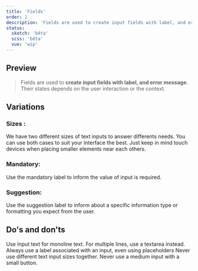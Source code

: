 ```yaml
---
title: 'Fields'
order: 2
description: 'Fields are used to create input fields with label, and error  message. Their states depends on the user interaction or the context.'
status:
  sketch: 'bêta'
  scss: 'bêta'
  vue: 'wip'
---
```


## Preview

> Fields are used to **create input fields with label, and error  message**. Their states depends on the user interaction or the context.

<Preview nude path="fields-state" />

## Variations

### Sizes :

We have two different sizes of text inputs to answer differents needs. You can use both cases to suit your interface the best. Just keep in mind touch devices when placing smaller elements near each others.

<Preview path="fields-sizes" />

###  Mandatory:

Use the mandatory label to inform the value of input is required.

<Preview path="fields-mandatory" />

### Suggestion:

Use the suggestion label to inform about a specific information type or formatting you expect from the user.

<Preview path="fields-suggestion" />

## Do's and don'ts

<HintItem>
  Use Input text for monoline text. For multiple lines, use a textarea instead.
</HintItem>

<HintItem>
  Always use a label associated with an input, even using placeholders
</HintItem>

<HintItem dont>
  Never use different text input sizes together.
</HintItem>

<HintItem dont>
  Never use a medium input with a small button.
</HintItem>